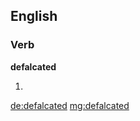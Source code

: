 ==English==

===Verb===
'''defalcated'''

# {{en-past of|defalcate}}

[[de:defalcated]]
[[mg:defalcated]]